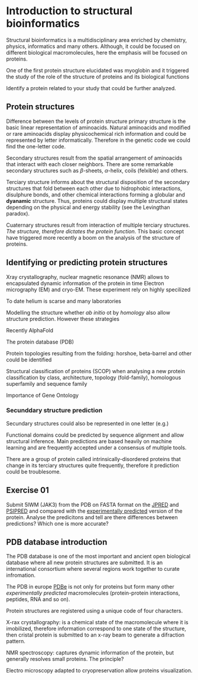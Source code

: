 # Introduction to structural bioinformatics

Structural bioinformatics is a multidisciplinary area enriched by chemistry, physics, informatics and many others. Although, it could be focused on different biological macromolecules, here the emphasis will be focused on proteins.

One of the first protein structure elucidated was myoglobin and it triggered the study of the role of the structure of proteins and its biological functions


Identify a protein related to your study that could be further analyzed.

## Protein structures

Difference between the levels of protein structure
primary structure is the basic linear representation of aminoacids. Natural aminoacids and modified or rare aminoacids display physicochemical rich information and could be represented by letter informatically. Therefore in the genetic code we could find the one-letter code.

Secondary structures result from the spatial arrangement of aminoacids that interact with each closer neighbors. There are some remarkable secondary structures such as $\beta$-sheets, $\alpha$-helix, coils (felxible) and others.

Terciary structure informs about the structural disposition of the secondary structures that fold between each other due to hidrophobic interactions, disulphure bonds, and other chemical interactions forming a globular and **dyanamic** structure. Thus, proteins could display multiple structural states depending on the physical and energy stability (see the Levingthan paradox).

Cuaternary structures result from interaction of multiple terciary structures. *The structure, therefore dictates the protein function*. This basic concept have triggered more recently a boom on the analysis of the structure of proteins.

## Identifying or predicting protein structures

Xray crystallography, 
nuclear magnetic resonance (NMR) allows to encapsulated dynamic information of the protein in time
Electron micrography (EM) and cryo-EM. These experiment rely on highly specilized

::: {.callout-note}
To date helium is scarse and many laboratories 
:::

Modelling the structure whether *ab initio* ot by *homology* also allow structure prediction. However these strategies 

Recently AlphaFold

The protein database (PDB) 

Protein topologies resulting from the folding: horshoe, beta-barrel and other could be identified 

Structural classification of proteins (SCOP) when analysing a new protein
classification by class, architecture, topology (fold-family), homologous superfamily and sequence family

Importance of Gene Ontology

### Secunddary structure prediction

Secundary structures could also be represented in one letter (e.g.)

Functional domains could be predicted by sequence alignment and allow structural inference. Main predictions are based heavily on machine learning and are frequently accepted under a consensus of multiple tools.

::: {.callout-warning}
There are a group of protein called intrinsically-disordered proteins that change in its terciary structures quite frequently, therefore it prediction could be troublesome.
:::

::: {.callout-warning}
## Exercise 01
Submit 5lWM (JAK3) from the PDB on FASTA format on the [JPRED](http://www.compbio.dundee.ac.uk/jpred/) and [PSIPRED](http://bioinf.cs.ucl.ac.uk/psipred/) and compared with the [experimentally predicted](https://www.rcsb.org/sequence/5LWM) version of the protein.
Analyse the predicitons and tell are there differences between predictions? Which one is more accurate?
:::

## PDB database introduction

The PDB database is one of the most important and ancient open biological database where all new protein structures are submitted. It is an international consortium where several regions work together to curate infromation.

The PDB in europe [PDBe](pdbe.org) is not only for proteins but form many other *experimentally predicted* macromolecules (protein-protein interactions, peptides, RNA and so on). 

Protein structures are registered using a unique code of four characters.

X-rax crystallography: is a chemical state of the macromolecule where it is imobilized, therefore information correspond to one state of the structure, then cristal protein is submitted to an x-ray beam to generate a difraction pattern. 

NMR spectroscopy: captures dynamic information of the protein, but generally resolves small proteins. The principle?

Electro microscopy adapted to cryopreservation allow proteins visualization.